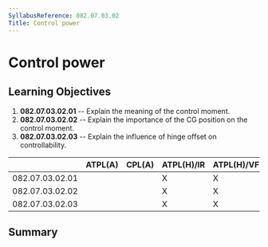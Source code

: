 ```yaml
---
SyllabusReference: 082.07.03.02
Title: Control power
---
```


# Control power

## Learning Objectives

1.  **082.07.03.02.01** -- Explain the meaning of the control moment.
2.  **082.07.03.02.02** -- Explain the importance of the CG position on the
    control moment.
3.  **082.07.03.02.03** -- Explain the influence of hinge offset on
    controllability.

|                 | ATPL(A) | CPL(A) | ATPL(H)/IR | ATPL(H)/VFR | CPL(H) | IR  | CBIR(A) |
| --------------- | ------- | ------ | ---------- | ----------- | ------ | --- | ------- |
| 082.07.03.02.01 |         |        | X          | X           | X      |     |         |
| 082.07.03.02.02 |         |        | X          | X           | X      |     |         |
| 082.07.03.02.03 |         |        | X          | X           | X      |     |         |

## Summary
